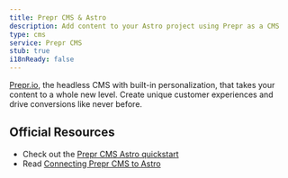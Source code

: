 ```yaml
---
title: Prepr CMS & Astro
description: Add content to your Astro project using Prepr as a CMS
type: cms
service: Prepr CMS
stub: true
i18nReady: false
---
```




[Prepr.io](https://www.prepr.io/), the headless CMS with built-in personalization, that takes your content to a whole new level. Create unique customer experiences and drive conversions like never before.

## Official Resources

- Check out the [Prepr CMS Astro quickstart](https://github.com/preprio/astro-quick-start)
- Read [Connecting Prepr CMS to Astro](https://docs.prepr.io/connecting-front-end-apps/astro)

